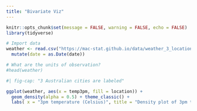 ```yaml
---
title: "Bivariate Viz"
---
```



```r
knitr::opts_chunk$set(message = FALSE, warning = FALSE, echo = FALSE)
library(tidyverse)

# Import data
weather <- read.csv("https://mac-stat.github.io/data/weather_3_locations.csv") |> 
  mutate(date = as.Date(date))  

# What are the units of observation?
#head(weather)
```

```r
#| fig-cap: "3 Australian cities are labeled"

ggplot(weather, aes(x = temp3pm, fill = location)) + 
  geom_density(alpha = 0.5) + theme_classic() + 
  labs( x = "3pm temperature (Celsius)", title = "Density plot of 3pm temperature in Australian cities." , color = "City")

```
